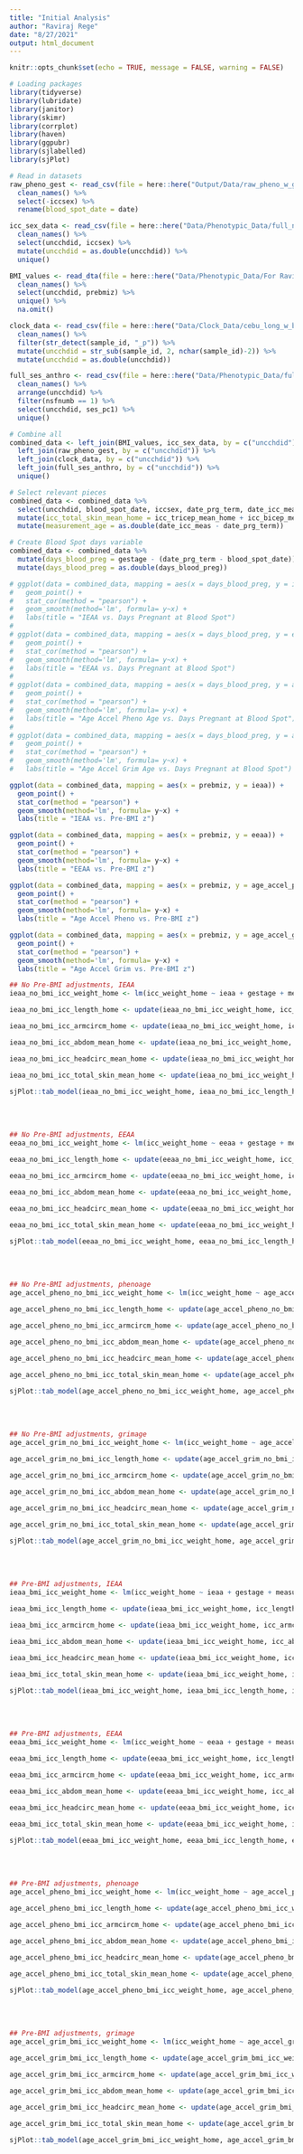 ```yaml
---
title: "Initial Analysis"
author: "Raviraj Rege"
date: "8/27/2021"
output: html_document
---
```


```r
knitr::opts_chunk$set(echo = TRUE, message = FALSE, warning = FALSE)
```


```r
# Loading packages
library(tidyverse)
library(lubridate)
library(janitor)
library(skimr)
library(corrplot)
library(haven)
library(ggpubr)
library(sjlabelled)
library(sjPlot)

# Read in datasets
raw_pheno_gest <- read_csv(file = here::here("Output/Data/raw_pheno_w_ga.csv")) %>%
  clean_names() %>%
  select(-iccsex) %>%
  rename(blood_spot_date = date)

icc_sex_data <- read_csv(file = here::here("Data/Phenotypic_Data/full_nsf_w_covariates.csv")) %>%
  clean_names() %>%
  select(uncchdid, iccsex) %>%
  mutate(uncchdid = as.double(uncchdid)) %>%
  unique()

BMI_values <- read_dta(file = here::here("Data/Phenotypic_Data/For Ravi - pre BMI.dta")) %>%
  clean_names() %>%
  select(uncchdid, prebmiz) %>%
  unique() %>%
  na.omit()

clock_data <- read_csv(file = here::here("Data/Clock_Data/cebu_long_w_baddetP_kept_in.output.csv")) %>%
  clean_names() %>%
  filter(str_detect(sample_id, "_p")) %>%
  mutate(uncchdid = str_sub(sample_id, 2, nchar(sample_id)-2)) %>%
  mutate(uncchdid = as.double(uncchdid))

full_ses_anthro <- read_csv(file = here::here("Data/Phenotypic_Data/full_ses_anthro.csv")) %>%
  clean_names() %>%
  arrange(uncchdid) %>%
  filter(nsfnumb == 1) %>%
  select(uncchdid, ses_pc1) %>%
  unique()

# Combine all
combined_data <- left_join(BMI_values, icc_sex_data, by = c("uncchdid")) %>%
  left_join(raw_pheno_gest, by = c("uncchdid")) %>%
  left_join(clock_data, by = c("uncchdid")) %>%
  left_join(full_ses_anthro, by = c("uncchdid")) %>%
  unique()

# Select relevant pieces
combined_data <- combined_data %>%
  select(uncchdid, blood_spot_date, iccsex, date_prg_term, date_icc_meas, icc_length_home, icc_weight_home, icc_armcircm_home, icc_abdom_mean_home, icc_tricep_mean_home, icc_bicep_mean_home, icc_subscap_mean_home, icc_supra_mean_home, icc_calf_mean_home, icc_thigh_mean_home, icc_headcirc_mean_home, gestage, prebmiz, dn_am_age, age_acceleration_diff, age_acceleration_residual, age, dn_am_age_hannum, bio_age4ha_static, dn_am_pheno_age, dn_am_age_skin_blood_clock, dn_am_adm, dn_am_b2m, dn_am_cystatin_c, dn_am_gdf15, dn_am_leptin, dn_am_packyrs, dn_am_pai1, dn_am_timp1, dn_am_grim_age, dn_am_tl, dn_am_age_hannum_adj_age, bio_age4ha_static_adj_age, dn_am_pheno_age_adj_age, dn_am_age_skin_blood_clock_adj_age, dn_am_adm_adj_age, dn_am_b2m_adj_age, dn_am_cystatin_c_adj_age, dn_am_gdf15adj_age, dn_am_leptin_adj_age, dn_am_packyrs_adj_age, dn_am_pai1adj_age, dn_am_timp1adj_age, dn_am_grim_age_adj_age, dn_am_tl_adj_age, ieaa, eeaa, ieaa_hannum, age_acceleration_residual_hannum, age_accel_pheno, age_accel_grim, ses_pc1) %>%
  mutate(icc_total_skin_mean_home = icc_tricep_mean_home + icc_bicep_mean_home + icc_subscap_mean_home + icc_supra_mean_home + icc_calf_mean_home + icc_thigh_mean_home) %>%
  mutate(measurement_age = as.double(date_icc_meas - date_prg_term))

# Create Blood Spot days variable
combined_data <- combined_data %>%
  mutate(days_blood_preg = gestage - (date_prg_term - blood_spot_date)) %>%
  mutate(days_blood_preg = as.double(days_blood_preg))
```


```r
# ggplot(data = combined_data, mapping = aes(x = days_blood_preg, y = ieaa)) +
#   geom_point() +
#   stat_cor(method = "pearson") +
#   geom_smooth(method='lm', formula= y~x) +
#   labs(title = "IEAA vs. Days Pregnant at Blood Spot")
# 
# ggplot(data = combined_data, mapping = aes(x = days_blood_preg, y = eeaa)) +
#   geom_point() +
#   stat_cor(method = "pearson") +
#   geom_smooth(method='lm', formula= y~x) +
#   labs(title = "EEAA vs. Days Pregnant at Blood Spot")
# 
# ggplot(data = combined_data, mapping = aes(x = days_blood_preg, y = age_accel_pheno)) +
#   geom_point() +
#   stat_cor(method = "pearson") +
#   geom_smooth(method='lm', formula= y~x) +
#   labs(title = "Age Accel Pheno Age vs. Days Pregnant at Blood Spot")
# 
# ggplot(data = combined_data, mapping = aes(x = days_blood_preg, y = age_accel_grim)) +
#   geom_point() +
#   stat_cor(method = "pearson") +
#   geom_smooth(method='lm', formula= y~x) +
#   labs(title = "Age Accel Grim Age vs. Days Pregnant at Blood Spot")
```


```r
ggplot(data = combined_data, mapping = aes(x = prebmiz, y = ieaa)) +
  geom_point() +
  stat_cor(method = "pearson") +
  geom_smooth(method='lm', formula= y~x) +
  labs(title = "IEAA vs. Pre-BMI z")

ggplot(data = combined_data, mapping = aes(x = prebmiz, y = eeaa)) +
  geom_point() +
  stat_cor(method = "pearson") +
  geom_smooth(method='lm', formula= y~x) +
  labs(title = "EEAA vs. Pre-BMI z")

ggplot(data = combined_data, mapping = aes(x = prebmiz, y = age_accel_pheno)) +
  geom_point() +
  stat_cor(method = "pearson") +
  geom_smooth(method='lm', formula= y~x) +
  labs(title = "Age Accel Pheno vs. Pre-BMI z")

ggplot(data = combined_data, mapping = aes(x = prebmiz, y = age_accel_grim)) +
  geom_point() +
  stat_cor(method = "pearson") +
  geom_smooth(method='lm', formula= y~x) +
  labs(title = "Age Accel Grim vs. Pre-BMI z")
```


```r
## No Pre-BMI adjustments, IEAA
ieaa_no_bmi_icc_weight_home <- lm(icc_weight_home ~ ieaa + gestage + measurement_age + iccsex + ses_pc1, data = combined_data)

ieaa_no_bmi_icc_length_home <- update(ieaa_no_bmi_icc_weight_home, icc_length_home ~ .)

ieaa_no_bmi_icc_armcircm_home <- update(ieaa_no_bmi_icc_weight_home, icc_armcircm_home ~ .)

ieaa_no_bmi_icc_abdom_mean_home <- update(ieaa_no_bmi_icc_weight_home, icc_abdom_mean_home ~ .)

ieaa_no_bmi_icc_headcirc_mean_home <- update(ieaa_no_bmi_icc_weight_home, icc_headcirc_mean_home ~ .)

ieaa_no_bmi_icc_total_skin_mean_home <- update(ieaa_no_bmi_icc_weight_home, icc_total_skin_mean_home ~ .)

sjPlot::tab_model(ieaa_no_bmi_icc_weight_home, ieaa_no_bmi_icc_length_home, ieaa_no_bmi_icc_armcircm_home, ieaa_no_bmi_icc_abdom_mean_home, ieaa_no_bmi_icc_headcirc_mean_home, ieaa_no_bmi_icc_total_skin_mean_home)
```

<br><br>

```r
## No Pre-BMI adjustments, EEAA
eeaa_no_bmi_icc_weight_home <- lm(icc_weight_home ~ eeaa + gestage + measurement_age + iccsex + ses_pc1, data = combined_data)

eeaa_no_bmi_icc_length_home <- update(eeaa_no_bmi_icc_weight_home, icc_length_home ~ .)

eeaa_no_bmi_icc_armcircm_home <- update(eeaa_no_bmi_icc_weight_home, icc_armcircm_home ~ .)

eeaa_no_bmi_icc_abdom_mean_home <- update(eeaa_no_bmi_icc_weight_home, icc_abdom_mean_home ~ .)

eeaa_no_bmi_icc_headcirc_mean_home <- update(eeaa_no_bmi_icc_weight_home, icc_headcirc_mean_home ~ .)

eeaa_no_bmi_icc_total_skin_mean_home <- update(eeaa_no_bmi_icc_weight_home, icc_total_skin_mean_home ~ .)

sjPlot::tab_model(eeaa_no_bmi_icc_weight_home, eeaa_no_bmi_icc_length_home, eeaa_no_bmi_icc_armcircm_home, eeaa_no_bmi_icc_abdom_mean_home, eeaa_no_bmi_icc_headcirc_mean_home, eeaa_no_bmi_icc_total_skin_mean_home)
```

<br><br>

```r
## No Pre-BMI adjustments, phenoage
age_accel_pheno_no_bmi_icc_weight_home <- lm(icc_weight_home ~ age_accel_pheno + gestage + measurement_age + iccsex + ses_pc1, data = combined_data)

age_accel_pheno_no_bmi_icc_length_home <- update(age_accel_pheno_no_bmi_icc_weight_home, icc_length_home ~ .)

age_accel_pheno_no_bmi_icc_armcircm_home <- update(age_accel_pheno_no_bmi_icc_weight_home, icc_armcircm_home ~ .)

age_accel_pheno_no_bmi_icc_abdom_mean_home <- update(age_accel_pheno_no_bmi_icc_weight_home, icc_abdom_mean_home ~ .)

age_accel_pheno_no_bmi_icc_headcirc_mean_home <- update(age_accel_pheno_no_bmi_icc_weight_home, icc_headcirc_mean_home ~ .)

age_accel_pheno_no_bmi_icc_total_skin_mean_home <- update(age_accel_pheno_no_bmi_icc_weight_home, icc_total_skin_mean_home ~ .)

sjPlot::tab_model(age_accel_pheno_no_bmi_icc_weight_home, age_accel_pheno_no_bmi_icc_length_home, age_accel_pheno_no_bmi_icc_armcircm_home, age_accel_pheno_no_bmi_icc_abdom_mean_home, age_accel_pheno_no_bmi_icc_headcirc_mean_home, age_accel_pheno_no_bmi_icc_total_skin_mean_home)
```

<br><br>

```r
## No Pre-BMI adjustments, grimage
age_accel_grim_no_bmi_icc_weight_home <- lm(icc_weight_home ~ age_accel_grim + gestage + measurement_age + iccsex + ses_pc1, data = combined_data)

age_accel_grim_no_bmi_icc_length_home <- update(age_accel_grim_no_bmi_icc_weight_home, icc_length_home ~ .)

age_accel_grim_no_bmi_icc_armcircm_home <- update(age_accel_grim_no_bmi_icc_weight_home, icc_armcircm_home ~ .)

age_accel_grim_no_bmi_icc_abdom_mean_home <- update(age_accel_grim_no_bmi_icc_weight_home, icc_abdom_mean_home ~ .)

age_accel_grim_no_bmi_icc_headcirc_mean_home <- update(age_accel_grim_no_bmi_icc_weight_home, icc_headcirc_mean_home ~ .)

age_accel_grim_no_bmi_icc_total_skin_mean_home <- update(age_accel_grim_no_bmi_icc_weight_home, icc_total_skin_mean_home ~ .)

sjPlot::tab_model(age_accel_grim_no_bmi_icc_weight_home, age_accel_grim_no_bmi_icc_length_home, age_accel_grim_no_bmi_icc_armcircm_home, age_accel_grim_no_bmi_icc_abdom_mean_home, age_accel_grim_no_bmi_icc_headcirc_mean_home, age_accel_grim_no_bmi_icc_total_skin_mean_home)
```

<br><br>

```r
## Pre-BMI adjustments, IEAA
ieaa_bmi_icc_weight_home <- lm(icc_weight_home ~ ieaa + gestage + measurement_age + iccsex + ses_pc1 + prebmiz, data = combined_data)

ieaa_bmi_icc_length_home <- update(ieaa_bmi_icc_weight_home, icc_length_home ~ .)

ieaa_bmi_icc_armcircm_home <- update(ieaa_bmi_icc_weight_home, icc_armcircm_home ~ .)

ieaa_bmi_icc_abdom_mean_home <- update(ieaa_bmi_icc_weight_home, icc_abdom_mean_home ~ .)

ieaa_bmi_icc_headcirc_mean_home <- update(ieaa_bmi_icc_weight_home, icc_headcirc_mean_home ~ .)

ieaa_bmi_icc_total_skin_mean_home <- update(ieaa_bmi_icc_weight_home, icc_total_skin_mean_home ~ .)

sjPlot::tab_model(ieaa_bmi_icc_weight_home, ieaa_bmi_icc_length_home, ieaa_bmi_icc_armcircm_home, ieaa_bmi_icc_abdom_mean_home, ieaa_bmi_icc_headcirc_mean_home, ieaa_bmi_icc_total_skin_mean_home)
```

<br><br>

```r
## Pre-BMI adjustments, EEAA
eeaa_bmi_icc_weight_home <- lm(icc_weight_home ~ eeaa + gestage + measurement_age + iccsex + ses_pc1 + prebmiz, data = combined_data)

eeaa_bmi_icc_length_home <- update(eeaa_bmi_icc_weight_home, icc_length_home ~ .)

eeaa_bmi_icc_armcircm_home <- update(eeaa_bmi_icc_weight_home, icc_armcircm_home ~ .)

eeaa_bmi_icc_abdom_mean_home <- update(eeaa_bmi_icc_weight_home, icc_abdom_mean_home ~ .)

eeaa_bmi_icc_headcirc_mean_home <- update(eeaa_bmi_icc_weight_home, icc_headcirc_mean_home ~ .)

eeaa_bmi_icc_total_skin_mean_home <- update(eeaa_bmi_icc_weight_home, icc_total_skin_mean_home ~ .)

sjPlot::tab_model(eeaa_bmi_icc_weight_home, eeaa_bmi_icc_length_home, eeaa_bmi_icc_armcircm_home, eeaa_bmi_icc_abdom_mean_home, eeaa_bmi_icc_headcirc_mean_home, eeaa_bmi_icc_total_skin_mean_home)
```

<br><br>

```r
## Pre-BMI adjustments, phenoage
age_accel_pheno_bmi_icc_weight_home <- lm(icc_weight_home ~ age_accel_pheno + gestage + measurement_age + iccsex + ses_pc1 + prebmiz, data = combined_data)

age_accel_pheno_bmi_icc_length_home <- update(age_accel_pheno_bmi_icc_weight_home, icc_length_home ~ .)

age_accel_pheno_bmi_icc_armcircm_home <- update(age_accel_pheno_bmi_icc_weight_home, icc_armcircm_home ~ .)

age_accel_pheno_bmi_icc_abdom_mean_home <- update(age_accel_pheno_bmi_icc_weight_home, icc_abdom_mean_home ~ .)

age_accel_pheno_bmi_icc_headcirc_mean_home <- update(age_accel_pheno_bmi_icc_weight_home, icc_headcirc_mean_home ~ .)

age_accel_pheno_bmi_icc_total_skin_mean_home <- update(age_accel_pheno_bmi_icc_weight_home, icc_total_skin_mean_home ~ .)

sjPlot::tab_model(age_accel_pheno_bmi_icc_weight_home, age_accel_pheno_bmi_icc_length_home, age_accel_pheno_bmi_icc_armcircm_home, age_accel_pheno_bmi_icc_abdom_mean_home, age_accel_pheno_bmi_icc_headcirc_mean_home, age_accel_pheno_bmi_icc_total_skin_mean_home)
```

<br><br>

```r
## Pre-BMI adjustments, grimage
age_accel_grim_bmi_icc_weight_home <- lm(icc_weight_home ~ age_accel_grim + gestage + measurement_age + iccsex + ses_pc1 + prebmiz, data = combined_data)

age_accel_grim_bmi_icc_length_home <- update(age_accel_grim_bmi_icc_weight_home, icc_length_home ~ .)

age_accel_grim_bmi_icc_armcircm_home <- update(age_accel_grim_bmi_icc_weight_home, icc_armcircm_home ~ .)

age_accel_grim_bmi_icc_abdom_mean_home <- update(age_accel_grim_bmi_icc_weight_home, icc_abdom_mean_home ~ .)

age_accel_grim_bmi_icc_headcirc_mean_home <- update(age_accel_grim_bmi_icc_weight_home, icc_headcirc_mean_home ~ .)

age_accel_grim_bmi_icc_total_skin_mean_home <- update(age_accel_grim_bmi_icc_weight_home, icc_total_skin_mean_home ~ .)

sjPlot::tab_model(age_accel_grim_bmi_icc_weight_home, age_accel_grim_bmi_icc_length_home, age_accel_grim_bmi_icc_armcircm_home, age_accel_grim_bmi_icc_abdom_mean_home, age_accel_grim_bmi_icc_headcirc_mean_home, age_accel_grim_bmi_icc_total_skin_mean_home)

```

